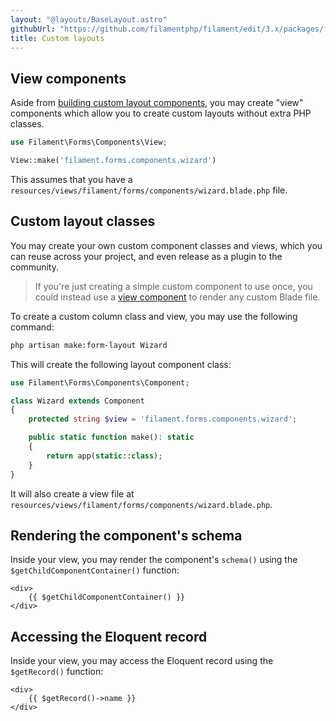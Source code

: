 ```yaml
---
layout: "@layouts/BaseLayout.astro"
githubUrl: "https://github.com/filamentphp/filament/edit/3.x/packages/forms/docs/04-layout/08-custom.md"
title: Custom layouts
---
```


## View components

Aside from [building custom layout components](custom), you may create "view" components which allow you to create custom layouts without extra PHP classes.

```php
use Filament\Forms\Components\View;

View::make('filament.forms.components.wizard')
```

This assumes that you have a `resources/views/filament/forms/components/wizard.blade.php` file.

## Custom layout classes

You may create your own custom component classes and views, which you can reuse across your project, and even release as a plugin to the community.

> If you're just creating a simple custom component to use once, you could instead use a [view component](#view) to render any custom Blade file.

To create a custom column class and view, you may use the following command:

```bash
php artisan make:form-layout Wizard
```

This will create the following layout component class:

```php
use Filament\Forms\Components\Component;

class Wizard extends Component
{
    protected string $view = 'filament.forms.components.wizard';

    public static function make(): static
    {
        return app(static::class);
    }
}
```

It will also create a view file at `resources/views/filament/forms/components/wizard.blade.php`.

## Rendering the component's schema

Inside your view, you may render the component's `schema()` using the `$getChildComponentContainer()` function:

```blade
<div>
    {{ $getChildComponentContainer() }}
</div>
```

## Accessing the Eloquent record

Inside your view, you may access the Eloquent record using the `$getRecord()` function:

```blade
<div>
    {{ $getRecord()->name }}
</div>
```
